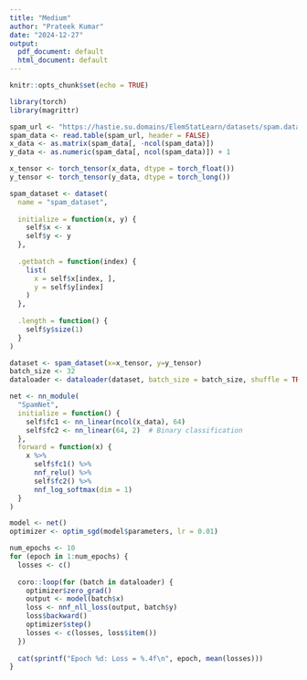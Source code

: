 ```yaml
---
title: "Medium"
author: "Prateek Kumar"
date: "2024-12-27"
output:
  pdf_document: default
  html_document: default
---
```


```r
knitr::opts_chunk$set(echo = TRUE)
```

```r
library(torch)
library(magrittr)
```

```r
spam_url <- "https://hastie.su.domains/ElemStatLearn/datasets/spam.data"
spam_data <- read.table(spam_url, header = FALSE)
x_data <- as.matrix(spam_data[, -ncol(spam_data)])
y_data <- as.numeric(spam_data[, ncol(spam_data)]) + 1
```


```r
x_tensor <- torch_tensor(x_data, dtype = torch_float())
y_tensor <- torch_tensor(y_data, dtype = torch_long())
```

```r
spam_dataset <- dataset(
  name = "spam_dataset",
  
  initialize = function(x, y) {
    self$x <- x
    self$y <- y
  },
  
  .getbatch = function(index) {
    list(
      x = self$x[index, ],
      y = self$y[index]
    )
  },
  
  .length = function() {
    self$y$size(1)
  }
)
```

```r
dataset <- spam_dataset(x=x_tensor, y=y_tensor)
batch_size <- 32
dataloader <- dataloader(dataset, batch_size = batch_size, shuffle = TRUE)
```

```r
net <- nn_module(
  "SpamNet",
  initialize = function() {
    self$fc1 <- nn_linear(ncol(x_data), 64)
    self$fc2 <- nn_linear(64, 2)  # Binary classification
  },
  forward = function(x) {
    x %>%
      self$fc1() %>%
      nnf_relu() %>%
      self$fc2() %>%
      nnf_log_softmax(dim = 1)
  }
)

model <- net()
optimizer <- optim_sgd(model$parameters, lr = 0.01)
```


```r
num_epochs <- 10
for (epoch in 1:num_epochs) {
  losses <- c()
  
  coro::loop(for (batch in dataloader) {
    optimizer$zero_grad()
    output <- model(batch$x)
    loss <- nnf_nll_loss(output, batch$y)
    loss$backward()
    optimizer$step()
    losses <- c(losses, loss$item())
  })
  
  cat(sprintf("Epoch %d: Loss = %.4f\n", epoch, mean(losses)))
}
```

